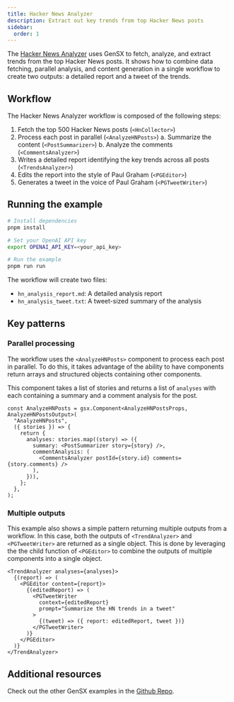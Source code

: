 ```yaml
---
title: Hacker News Analyzer
description: Extract out key trends from top Hacker News posts
sidebar:
  order: 1
---
```


The [Hacker News Analyzer](https://github.com/cortexclick/gensx/tree/main/examples/hackerNewsAnalyzer) uses GenSX to fetch, analyze, and extract trends from the top Hacker News posts. It shows how to combine data fetching, parallel analysis, and content generation in a single workflow to create two outputs: a detailed report and a tweet of the trends.

## Workflow

The Hacker News Analyzer workflow is composed of the following steps:

1. Fetch the top 500 Hacker News posts (`<HnCollector>`)
2. Process each post in parallel (`<AnalyzeHNPosts>`)
   a. Summarize the content (`<PostSummarizer>`)
   b. Analyze the comments (`<CommentsAnalyzer>`)
3. Writes a detailed report identifying the key trends across all posts (`<TrendsAnalyzer>`)
4. Edits the report into the style of Paul Graham (`<PGEditor>`)
5. Generates a tweet in the voice of Paul Graham (`<PGTweetWriter>`)

## Running the example

```bash
# Install dependencies
pnpm install

# Set your OpenAI API key
export OPENAI_API_KEY=<your_api_key>

# Run the example
pnpm run run
```

The workflow will create two files:

- `hn_analysis_report.md`: A detailed analysis report
- `hn_analysis_tweet.txt`: A tweet-sized summary of the analysis

## Key patterns

### Parallel processing

The workflow uses the `<AnalyzeHNPosts>` component to process each post in parallel. To do this, it takes advantage of the ability to have components return arrays and structured objects containing other components.

This component takes a list of stories and returns a list of `analyses` with each containing a summary and a comment analysis for the post.

```tsx
const AnalyzeHNPosts = gsx.Component<AnalyzeHNPostsProps, AnalyzeHNPostsOutput>(
  "AnalyzeHNPosts",
  ({ stories }) => {
    return {
      analyses: stories.map((story) => ({
        summary: <PostSummarizer story={story} />,
        commentAnalysis: (
          <CommentsAnalyzer postId={story.id} comments={story.comments} />
        ),
      })),
    };
  },
);
```

### Multiple outputs

This example also shows a simple pattern returning multiple outputs from a workflow. In this case, both the outputs of `<TrendAnalyzer>` and `<PGTweetWriter>` are returned as a single object. This is done by leveraging the the child function of `<PGEditor>` to combine the outputs of multiple components into a single object.

```tsx
<TrendAnalyzer analyses={analyses}>
  {(report) => (
    <PGEditor content={report}>
      {(editedReport) => (
        <PGTweetWriter
          context={editedReport}
          prompt="Summarize the HN trends in a tweet"
        >
          {(tweet) => ({ report: editedReport, tweet })}
        </PGTweetWriter>
      )}
    </PGEditor>
  )}
</TrendAnalyzer>
```

## Additional resources

Check out the other GenSX examples in the [Github Repo](https://github.com/cortexclick/gensx).
